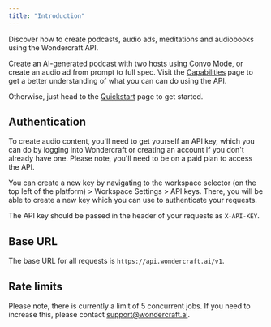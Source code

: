 ```yaml
---
title: "Introduction"
---
```


Discover how to create podcasts, audio ads, meditations and audiobooks using the Wondercraft API.

Create an AI-generated podcast with two hosts using Convo Mode, or create an audio ad from prompt to full spec. Visit the [Capabilities](/capabilities) page to get a better understanding of what you can can do using the API. 

Otherwise, just head to the [Quickstart](/Quickstart) page to get started.

## Authentication

To create audio content, you'll need to get yourself an API key, which you can do by logging into Wondercraft or creating an account if you don't already have one.
Please note, you'll need to be on a paid plan to access the API.

You can create a new key by navigating to the workspace selector (on the top left of the platform) > Workspace Settings > API keys. There, you will be able to create a new key which you can use to authenticate your requests.

The API key should be passed in the header of your requests as `X-API-KEY`.

## Base URL

The base URL for all requests is `https://api.wondercraft.ai/v1`.

## Rate limits

Please note, there is currently a limit of 5 concurrent jobs. If you need to increase this, please contact support@wondercraft.ai.
